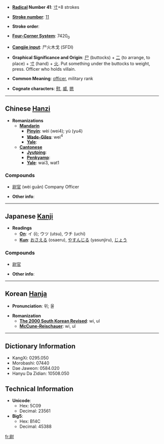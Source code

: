 * '''[[Wiktionary:Chinese radical index| Radical]] Number 41''': [[Wiktionary:Chinese radical index 寸|寸]]+8 strokes

* '''[[Wiktionary:Chinese total strokes index|Stroke number]]''': [[Wiktionary:Chinese total strokes index 11|11]]

* '''Stroke order''': 

* '''[[Wiktionary:Chinese four corner index|Four-Corner System]]''': 7420<sub>0</sub>

* '''[[Wiktionary:Chinese Cangjie index|Cangjie input]]''': 尸火木戈 (SFDI)

* '''Graphical Significance and Origin''': [[尸]] (buttocks) + [[二]] (to arrange, to place) + [[寸]] (hand) + [[火]]. Put something under the buttocks to weight, press. Officer who holds villain.

* '''Common Meaning''': [[officer]], military rank

* '''Cognate characters''': [[慰]], [[威]], [[摁]]

----

== Chinese [[Hanzi]] ==

* '''Romanizations'''
** '''[[Mandarin]]'''
*** '''[[Pinyin]]''': wèi (wei4); yù (yu4)
*** '''[[Wade-Giles]]''': wei<sup>4</sup>
*** '''[[Yale]]''': 
** '''[[Cantonese]]'''
*** '''[[Jyutping]]''':
*** '''[[Penkyamp]]''': 
*** '''[[Yale]]''': wai3, wat1

===Compounds===
*[[尉官]] (wèi guān) Company Officer 

* '''Other info''': 

----

== Japanese [[Kanji]] ==

* '''Readings'''
** '''[[On]]''': イ (i); ウツ (utsu), ウチ (uchi)
** '''[[Kun]]''': [[おさえる]] (osaeru), [[やすんじる]] (yasunjiru), [[じょう]]

===Compounds===
*[[尉官]]

* '''Other info''':  

----

== Korean [[Hanja]] ==

* '''Pronunciation''': 위; 울

* '''Romanization'''
** '''[[The 2000 South Korean Revised Romanization|The 2000 South Korean Revised]]''': wi, ul
** '''[[McCune-Reischauer]]''': wi, ul

----

== Dictionary Information ==

* KangXi: 0295.050
* Morobashi: 07440
* Dae Jaweon: 0584.020
* Hanyu Da Zidian: 10508.050

== Technical Information ==

* '''Unicode''':
** Hex: 5C09
** Decimal: 23561
* '''Big5''':
** Hex: B14C
** Decimal: 45388

[[fr:尉]]